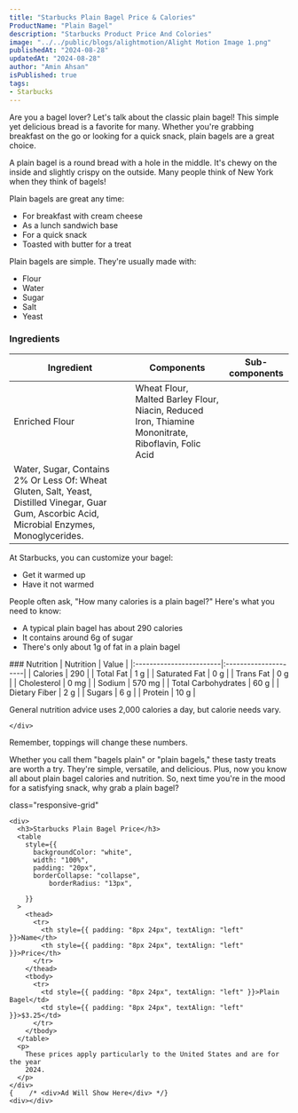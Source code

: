 ```yaml
---
title: "Starbucks Plain Bagel Price & Calories"
ProductName: "Plain Bagel" 
description: "Starbucks Product Price And Colories"
image: "../../public/blogs/alightmotion/Alight Motion Image 1.png"
publishedAt: "2024-08-28"
updatedAt: "2024-08-28"
author: "Amin Ahsan"
isPublished: true
tags:
- Starbucks
---
```


Are you a bagel lover? Let's talk about the classic plain bagel! This simple yet delicious bread is a favorite for many. Whether you're grabbing breakfast on the go or looking for a quick snack, plain bagels are a great choice.

A plain bagel is a round bread with a hole in the middle. It's chewy on the inside and slightly crispy on the outside. Many people think of New York when they think of bagels!

Plain bagels are great any time:
- For breakfast with cream cheese
- As a lunch sandwich base
- For a quick snack
- Toasted with butter for a treat

Plain bagels are simple. They're usually made with:
- Flour
- Water
- Sugar
- Salt
- Yeast

### Ingredients

| Ingredient              | Components                                   | Sub-components  |
|-------------------------|----------------------------------------------|-----------------|
| Enriched Flour          | Wheat Flour, Malted Barley Flour, Niacin, Reduced Iron, Thiamine Mononitrate, Riboflavin, Folic Acid                                 |                 |
| Water, Sugar, Contains 2% Or Less Of: Wheat Gluten, Salt, Yeast, Distilled Vinegar, Guar Gum, Ascorbic Acid, Microbial Enzymes, Monoglycerides.                  |                                  |                 |

At Starbucks, you can customize your bagel:
- Get it warmed up
- Have it not warmed

People often ask, "How many calories is a plain bagel?" Here's what you need to know:
- A typical plain bagel has about 290 calories
- It contains around 6g of sugar
- There's only about 1g of fat in a plain bagel

<div className="table-container">
### Nutrition
    | Nutrition               | Value                |  
    |:------------------------|:---------------------|
    | Calories                | 290                  |
    | Total Fat               | 1 g                  |
    | Saturated Fat           | 0 g                  |
    | Trans Fat               | 0 g                  |
    | Cholesterol             | 0 mg                 |
    | Sodium                  | 570 mg               |
    | Total Carbohydrates     | 60 g                 |
    | Dietary Fiber           | 2 g                  |
    | Sugars                  | 6 g                  |
    | Protein                 | 10 g                 |

 General nutrition advice uses 2,000 calories a day, but calorie needs vary.    

    </div>

Remember, toppings will change these numbers.

Whether you call them "bagels plain" or "plain bagels," these tasty treats are worth a try. They're simple, versatile, and delicious. Plus, now you know all about plain bagel calories and nutrition. So, next time you're in the mood for a satisfying snack, why grab a plain bagel?

<style jsx>{`
  .table-container {
    overflow-x: auto;
    position: relative;
  }
  .table-container table {
    border-collapse: collapse;
    width: 30%;
  }
  .table-container th,
  .table-container td {
    border: 1px solid #ddd;
    padding: 2px;
    min-width: 30px;
    font-size: 11px;
  }
  .table-container th:first-child,
  .table-container td:first-child {
    position: sticky;
    left: 0;
    background-color: white;
    z-index: 1;
  }
  @media (max-width: 768px) {
    .table-container th:not(:first-child),
    .table-container td:not(:first-child) {
      min-width: 50px;
    }
  }
`}</style>



 <style jsx>{`
  @media (min-width: 768px) {
    .responsive-grid {
      display: grid;
      grid-template-columns: 1fr 1fr;
    }
  }
`}</style>

<div
  style={{
    backgroundColor: "#cee3de",
    borderLeft: "3px solid #0c7556",
   padding: "20px",
    paddingTop: "13px", // Add padding to the top
        display: "grid",
        height: "fit-content",
      }} 
      
  class="responsive-grid"

>
    <div>
      <h3>Starbucks Plain Bagel Price</h3>
      <table
        style={{
          backgroundColor: "white",
          width: "100%",
          padding: "20px",
          borderCollapse: "collapse",
              borderRadius: "13px",
          
        }}
      >
        <thead>
          <tr>
            <th style={{ padding: "8px 24px", textAlign: "left" }}>Name</th>
            <th style={{ padding: "8px 24px", textAlign: "left" }}>Price</th>
          </tr>
        </thead>
        <tbody>
          <tr>
            <td style={{ padding: "8px 24px", textAlign: "left" }}>Plain Bagel</td>
            <td style={{ padding: "8px 24px", textAlign: "left" }}>$3.25</td>
          </tr> 
        </tbody>
      </table>
      <p>
        These prices apply particularly to the United States and are for the year
        2024.
      </p>
    </div>
    {    /* <div>Ad Will Show Here</div> */}
    <div></div>
  </div>
